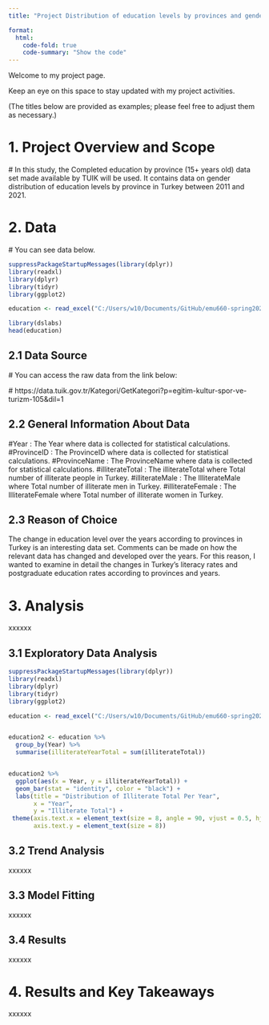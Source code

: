 ```yaml
---
title: "Project Distribution of education levels by provinces and gender in Turkey over the years"

format:
  html:
    code-fold: true
    code-summary: "Show the code"
---
```


Welcome to my project page.

Keep an eye on this space to stay updated with my project activities.

(The titles below are provided as examples; please feel free to adjust them as necessary.)

# 1. Project Overview and Scope

 # In this study, the Completed education by province (15+ years old) data set made available by TUIK will be used. It contains data on gender distribution of education levels by province in Turkey between 2011 and 2021.

 
# 2. Data

 # You can see data below.

```r

suppressPackageStartupMessages(library(dplyr))
library(readxl)
library(dplyr)
library(tidyr)
library(ggplot2)

education <- read_excel("C:/Users/w10/Documents/GitHub/emu660-spring2024-ecemsenaunlu/data/education.xls")

library(dslabs)
head(education)


```

## 2.1 Data Source

 # You can access the raw data from the link below:
 
 # https://data.tuik.gov.tr/Kategori/GetKategori?p=egitim-kultur-spor-ve-turizm-105&dil=1

## 2.2 General Information About Data

 #Year : The Year where data is collected for statistical calculations. 
 #ProvinceID : The ProvinceID where data is collected for statistical calculations. 
 #ProvinceName : The ProvinceName where data is collected for statistical calculations. 
 #illiterateTotal : The illiterateTotal where Total number of illiterate people in Turkey.
 #illiterateMale : The IlliterateMale where Total number of illiterate men in Turkey.
 #illiterateFemale : The IlliterateFemale where Total number of illiterate women in Turkey.
 
## 2.3 Reason of Choice

The change in education level over the years according to provinces in Turkey is an interesting data set. Comments can be made on how the relevant data has changed and developed over the years. For this reason, I wanted to examine in detail the changes in Turkey's literacy rates and postgraduate education rates according to provinces and years.

# 3. Analysis

xxxxxx

## 3.1 Exploratory Data Analysis


```r
suppressPackageStartupMessages(library(dplyr))
library(readxl)
library(dplyr)
library(tidyr)
library(ggplot2)

education <- read_excel("C:/Users/w10/Documents/GitHub/emu660-spring2024-ecemsenaunlu/data/education.xls")


education2 <- education %>%
  group_by(Year) %>%
  summarise(illiterateYearTotal = sum(illiterateTotal))


education2 %>%
  ggplot(aes(x = Year, y = illiterateYearTotal)) +
  geom_bar(stat = "identity", color = "black") +
  labs(title = "Distribution of Illiterate Total Per Year",
       x = "Year",
       y = "Illiterate Total") +
 theme(axis.text.x = element_text(size = 8, angle = 90, vjust = 0.5, hjust = 1),
       axis.text.y = element_text(size = 8))

```
## 3.2 Trend Analysis

xxxxxx

## 3.3 Model Fitting

xxxxxx

## 3.4 Results

xxxxxx

# 4. Results and Key Takeaways

xxxxxx
